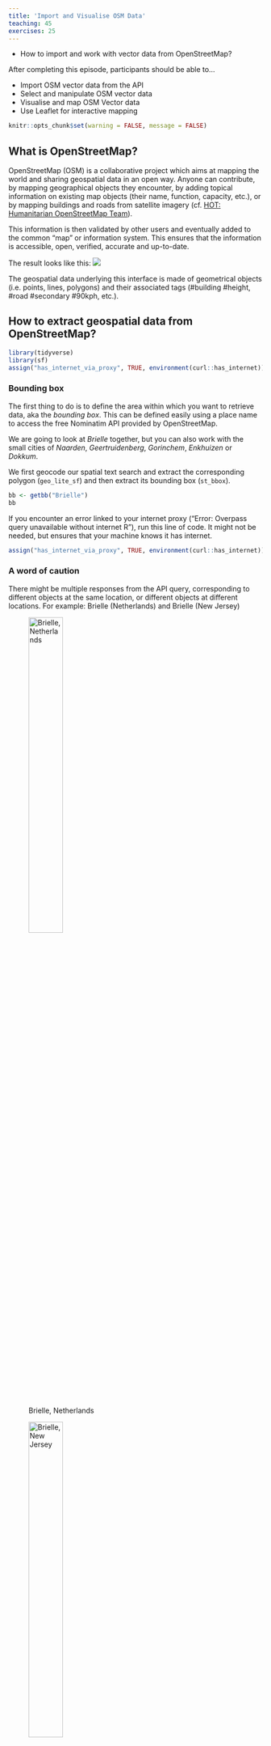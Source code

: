 ```yaml
---
title: 'Import and Visualise OSM Data'
teaching: 45
exercises: 25
---
```


:::::::::::::::::::::::::::::::::::::: questions 

- How to import and work with vector data from OpenStreetMap?

::::::::::::::::::::::::::::::::::::::::::::::::

::::::::::::::::::::::::::::::::::::: objectives

After completing this episode, participants should be able to…

- Import OSM vector data from the API
- Select and manipulate OSM vector data
- Visualise and map OSM Vector data
- Use Leaflet for interactive mapping

::::::::::::::::::::::::::::::::::::::::::::::::

```r
knitr::opts_chunk$set(warning = FALSE, message = FALSE) 
```

## What is OpenStreetMap?

OpenStreetMap (OSM) is a collaborative project which aims at mapping the world and sharing geospatial data in an open way. Anyone can contribute, by mapping geographical objects they encounter, by adding topical information on existing map objects (their name, function, capacity, etc.), or by mapping buildings and roads from satellite imagery (cf. [HOT: Humanitarian OpenStreetMap Team](https://www.hotosm.org/)).

This information is then validated by other users and eventually added to the common "map" or information system. This ensures that the information is accessible, open, verified, accurate and up-to-date.

The result looks like this:
![](fig/OSM1.png)

The geospatial data underlying this interface is made of geometrical objects (i.e. points, lines, polygons) and their associated tags (#building #height, #road #secondary #90kph, etc.).

## How to extract geospatial data from OpenStreetMap?

```r
library(tidyverse)
library(sf)
assign("has_internet_via_proxy", TRUE, environment(curl::has_internet))

```


### Bounding box

The first thing to do is to define the area within which you want to retrieve data, aka the *bounding box*. This can be defined easily using a place name to access the free Nominatim API provided by OpenStreetMap. 

We are going to look at *Brielle* together, but you can also work with the small cities of *Naarden*, *Geertruidenberg*, *Gorinchem*, *Enkhuizen* or *Dokkum*.





We first geocode our spatial text search and extract the corresponding polygon (`geo_lite_sf`) and then extract its bounding box (`st_bbox`).

```r
bb <- getbb("Brielle")
bb
```

::::::::::::::::::::::::::::::::::::: callout

If you encounter an error linked to your internet proxy ("Error: Overpass query unavailable without internet R"), run this line of code. It might not be needed, but ensures that your machine knows it has internet.

```r
assign("has_internet_via_proxy", TRUE, environment(curl::has_internet))
```

::::::::::::::::::::::::::::::::::::::::::::::::


### A word of caution

There might be multiple responses from the API query, corresponding to different objects at the same location, or different objects at different locations.
For example: Brielle (Netherlands) and Brielle (New Jersey)

![Brielle, Netherlands](fig/Brielle_NL.jpeg){width=40%}

![Brielle, New Jersey](fig/Brielle_NJ.jpeg "Brielle, New Jersey"){width=40%}

By default, `getbb()` from the `osmdata` package returns the first item. This means that regardless of the number of returned locations with the given name, the function will return a bounding box and it might be that we are not looking for the first item. We should therefore try to be as unambiguous as possible by adding a country code or district name.

```r
bb <- getbb("Brielle, NL")
bb
```



:::::::::::::::::::::::::::::::::::::::::::::::::::::::::::::::::::: instructor

If this does not work for some reason, the `nominatim_polygon` can be found in the data folder: "episodes/data/boundingboxBrielle.shp".

::::::::::::::::::::::::::::::::::::::::::::::::::::::::::::::::::::::::::::::::



## Extracting features

A [feature](https://wiki.openstreetmap.org/wiki/Map_features) in the OSM language is a category or tag of a geospatial object. Features are described by general keys (e.g. "building", "boundary", "landuse", "highway"), themselves decomposed into sub-categories (values) such as "farm", "hotel" or "house" for `buildings`, "motorway", "secondary" and "residential" for `highway`. This determines how they are represented on the map.


### Searching documentation

Let's say we want to download data from OpenStreetMap and we know there is a package for it named `osmdata`, but we don't know which function to use and what arguments are needed. Where should we start?

Let's check the documentation [online](https://docs.ropensci.org/osmdata/):

![The OSMdata Documentation page](fig/osmdata.png){width=80%}

It appears that there is a function to extract features, using the Overpass API. This function is `opq()` (for OverPassQuery) which, in combination with `add_osm_feature()`, seems to do the job. However, it might not be crystal clear how to apply it to our case. Let's click on the function name in the documentation to find out more.

![The Overpass Query Documentation page](fig/opq.png){width=80%}



On this page we can read about the arguments needed for each function: a bounding box for `opq()` and some `key` and `value` for `add_osm_feature()`. Thanks to the examples provided, we can assume that these keys and values correspond to different levels of tags from the OSM classification. In our case, we will keep it at the first level of classification, with "buildings" as `key`, and no value. We also see from the examples that another function is needed when working with the `sf` package: `osmdata_sf()`. This ensures that the type of object is suited for `sf`. With these tips and examples, we can write our feature extraction function as follows:


```r
#install.packages("osmdata")
library(osmdata)


x <- opq(bbox = bb) %>%
   add_osm_feature(key = 'building') %>%
   osmdata_sf()
```



### Structure of objects

What is this `x` object made of? It is a data frame of all the buildings contained in the bounding box, which gives us their OSM id, their geometry and a range of attributes, such as their name, building material, building date, etc. The completion level of this data frame depends on user contributions and open resources. Here, for instance, the national [BAG](https://data.overheid.nl/dataset/10491-bag) dataset was used and it is quite complete, but that is different in other countries.



```r
str(x$osm_polygons)
```



## Mapping 


Let's map the building age of post-1900 Brielle buildings.


### Projections

First, we are going to select the polygons and reproject them with the Amersfoort/RD New projection, suited for maps centred on the Netherlands. This code for this projection is: 28992.

```r
buildings <- x$osm_polygons %>%
  st_transform(.,crs=28992)
```

:::::::::::::::::::::::::::::::::::::::::::::::::::::::::::::::::::: instructor

If this does not work for some reason, the `buildings` can be found in the data folder: "episodes/data/dataBrielle.shp".

::::::::::::::::::::::::::::::::::::::::::::::::::::::::::::::::::::::::::::::::



### Visualisation

Then we create a new variable using the threshold at 1900. Every date before 1900 will be recoded as `1900`, so that buildings older than 1900 will be represented with the same shade.

Then we use the `ggplot()` function to visualise the buildings by age. The specific function to represent information as a map is `geom_sf()`. The rest works like other graphs and visualisation, with `aes()` for the aesthetics.

```r
start_date <- as.numeric(buildings$start_date)
buildings$build_date <- if_else(start_date < 1900, 1900, start_date)

 ggplot(data = buildings) +
   geom_sf(aes(fill = build_date, colour=build_date))  +
   scale_fill_viridis_c(option = "viridis")+
   scale_colour_viridis_c(option = "viridis")
```

So this reveals the historical centre of Brielle (or the city you chose) and the various urban extensions through time.
Anything odd? What? Around the centre? Why these limits / isolated points?



::::::::::::::::::::::::::::::::::::: challenge 

## Challenge: import an interactive basemap layer under the buildings with `Leaflet` (20min)

- Check out the [leaflet package documentation](https://rstudio.github.io/leaflet/)
- Plot a basemap in Leaflet and try different tiles in the [basemap documentation](https://rstudio.github.io/leaflet/basemaps.html)
- Transform the buildings into WGS84 projection and add them to the basemap layer with the `addPolygons()` function.
- Have the `fillColor` of these polygons represent the `build_date` variable. See the [choropleth documentation](https://rstudio.github.io/leaflet/choropleths.html) for use of colors. Tip: use the examples given in the documentation and replace the variable names where needed.

:::::::::::::::::::::::: solution 

## One solution
 
```r
#install.packages("leaflet")
library(leaflet)


buildings2 <- buildings %>%
  st_transform(.,crs=4326)

leaflet(buildings2) %>%
# addTiles()
  addProviderTiles(providers$CartoDB.Positron) %>%
  addPolygons(color = "#444444", weight = 0.1, smoothFactor = 0.5,
  opacity = 0.2, fillOpacity = 0.8,
  fillColor = ~colorQuantile("YlGnBu", -build_date)(-build_date),
  highlightOptions = highlightOptions(color = "white", weight = 2,
    bringToFront = TRUE))
```

:::::::::::::::::::::::::::::::::

::::::::::::::::::::::::::::::::::::: 

::::::::::::::::::::::::::::::::::::: keypoints 

- Use the `Nominatim` and `Overpass` APIs within R
- Use the `osmdata` package to retrieve geospatial data
- Select features and attributes among OSM tags
- Use the `ggplot`, `sf` and `leaflet` packages to map data

::::::::::::::::::::::::::::::::::::::::::::::::

